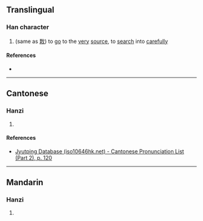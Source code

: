 {{character info/new}}
==Translingual==

===Han character===
{{Han char|rn=66|rad=攴|as=08|sn=12|four=61947|canj=WDYE|ids=⿰果攴}}

# (same as [[㪙]]) to [[go]] to the [[very]] [[source]], to [[search]] into [[carefully]]

====References====
* {{Han ref|kx=0473.020|dkj=13270|dj=0826.050|hdz=21464.090|uh=6564|ud=25956|bh=D975|bd=55669}}

----

==Cantonese==

===Hanzi===
{{yue-hanzi|jyut=[[fo2]]|y=fo2}}

# {{rfdef|yue|sort=攴08}}

====References====
* [http://www.iso10646hk.net/jp/document/download.jsp Jyutping Database (iso10646hk.net) - Cantonese Pronunciation List (Part 2), p. 120]

----

==Mandarin==

===Hanzi===
{{cmn-hanzi|pin=[[kě]] ([[ke3]])|wg=k'o<sup>3</sup>}}

# {{rfdef|cmn|sort=攴08}}